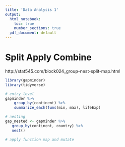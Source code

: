 ```yaml
---
title: 'Data Analysis 1'
output:
  html_notebook:
    toc: true
    number_sections: true
  pdf_document: default
---
```





# Split Apply Combine 

http://stat545.com/block024_group-nest-split-map.html


```r
library(gapminder)
library(tidyverse)

# entry level
gapminder %>%
    group_by(continent) %>%
    summarize_each(funs(min, max), lifeExp)

# nesting
gap_nested <- gapminder %>% 
   group_by(continent, country) %>% 
   nest()

# apply function map and mutate

```


